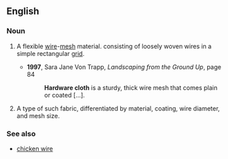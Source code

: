 ==English==

===Noun===
{{en-noun|sg=[[hardware]] [[cloth]]|hardware cloths|-}}
# {{uncountable}} A flexible [[wire]]-[[mesh]] material. consisting of loosely woven wires in a simple rectangular [[grid]].
#*'''1997''', Sara Jane Von Trapp, ''Landscaping from the Ground Up'', page 84
#*: '''Hardware cloth''' is a sturdy, thick wire mesh that comes plain or coated […].
# {{countable}} A type of such fabric, differentiated by material, coating, wire diameter, and mesh size.

===See also===
*[[chicken wire]]